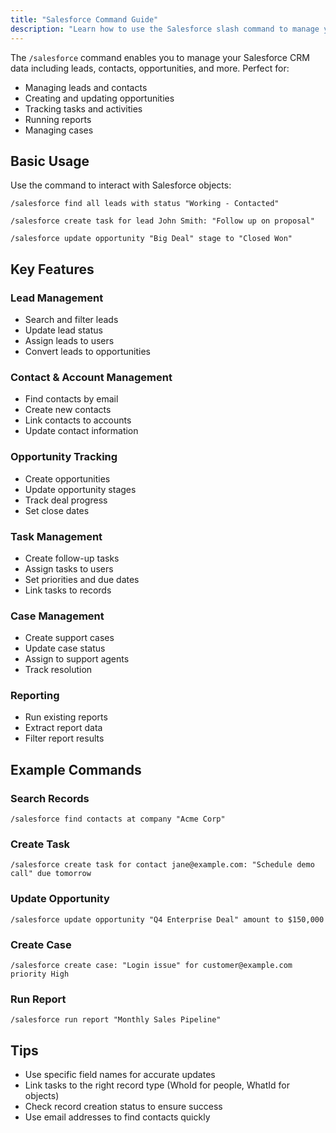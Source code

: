 ```yaml
---
title: "Salesforce Command Guide"
description: "Learn how to use the Salesforce slash command to manage your CRM workflow"
---
```


The `/salesforce` command enables you to manage your Salesforce CRM data including leads, contacts, opportunities, and more. Perfect for:

- Managing leads and contacts
- Creating and updating opportunities
- Tracking tasks and activities
- Running reports
- Managing cases

## Basic Usage

Use the command to interact with Salesforce objects:

```
/salesforce find all leads with status "Working - Contacted"
```

```
/salesforce create task for lead John Smith: "Follow up on proposal"
```

```
/salesforce update opportunity "Big Deal" stage to "Closed Won"
```

## Key Features

### Lead Management
- Search and filter leads
- Update lead status
- Assign leads to users
- Convert leads to opportunities

### Contact & Account Management
- Find contacts by email
- Create new contacts
- Link contacts to accounts
- Update contact information

### Opportunity Tracking
- Create opportunities
- Update opportunity stages
- Track deal progress
- Set close dates

### Task Management
- Create follow-up tasks
- Assign tasks to users
- Set priorities and due dates
- Link tasks to records

### Case Management
- Create support cases
- Update case status
- Assign to support agents
- Track resolution

### Reporting
- Run existing reports
- Extract report data
- Filter report results

## Example Commands

### Search Records
```
/salesforce find contacts at company "Acme Corp"
```

### Create Task
```
/salesforce create task for contact jane@example.com: "Schedule demo call" due tomorrow
```

### Update Opportunity
```
/salesforce update opportunity "Q4 Enterprise Deal" amount to $150,000
```

### Create Case
```
/salesforce create case: "Login issue" for customer@example.com priority High
```

### Run Report
```
/salesforce run report "Monthly Sales Pipeline"
```

## Tips
- Use specific field names for accurate updates
- Link tasks to the right record type (WhoId for people, WhatId for objects)
- Check record creation status to ensure success
- Use email addresses to find contacts quickly 